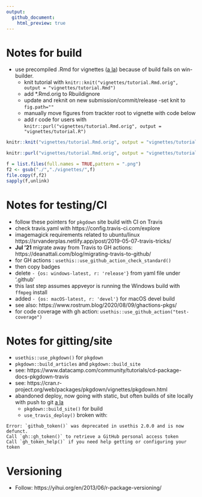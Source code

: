 ```yaml
---
output:
  github_document:
    html_preview: true
---
```


# Notes for build
  * use precompiled .Rmd for vignettes ([a la](https://ropensci.org/blog/2019/12/08/precompute-vignettes/)) because of build fails on win-builder.
    - knit tutorial with `knitr::knit("vignettes/tutorial.Rmd.orig", output = "vignettes/tutorial.Rmd")`
    - add *.Rmd.orig to Rbuildignore
    - update and reknit on new submission/commit/release
    -set knit to `fig.path=""`
    - manually move figures from trackter root to vignette with code below
    - add r code for users with `knitr::purl("vignettes/tutorial.Rmd.orig", output = "vignettes/tutorial.R")`

```r

knitr::knit("vignettes/tutorial.Rmd.orig", output = "vignettes/tutorial.Rmd")

knitr::purl("vignettes/tutorial.Rmd.orig", output = "vignettes/tutorial.R")
```

```r
f = list.files(full.names = TRUE,pattern = ".png")
f2 <- gsub("./","./vignettes/",f)
file.copy(f,f2)
sapply(f,unlink)
``` 
# Notes for testing/CI

  * follow these pointers for `pkgdown` site build with CI on Travis
  * check travis.yaml with https://config.travis-ci.com/explore
  * imagemagick requirements related to ubuntu/linux https://srvanderplas.netlify.app/post/2019-05-07-travis-tricks/
  * **Jul '21** migrate away from Travis to GH actions: https://deanattali.com/blog/migrating-travis-to-github/ 
  * for GH actions :  `usethis::use_github_action_check_standard()`
  * then copy badges
  * delete `- {os: windows-latest, r: 'release'}` from yaml file under '.github\workflows'
  * this last step assumes appveyor is running the Windows build with `ffmpeg` install
  * added `- {os: macOS-latest, r: 'devel'}` for macOS devel build
  * see also: https://www.rostrum.blog/2020/08/09/ghactions-pkgs/
  * for code coverage with gh action: `usethis::use_github_action("test-coverage")`
  
    
# Notes for gitting/site

  * `usethis::use_pkgdown()` for `pkgdown`
  * `pkgdown::build_articles` and `pkgdown::build_site`
  * see: https://www.datacamp.com/community/tutorials/cd-package-docs-pkgdown-travis
  * see: https://cran.r-project.org/web/packages/pkgdown/vignettes/pkgdown.html
  * abandoned deploy, now going with static, but often builds of site locally with push to git [a la](https://sahirbhatnagar.com/blog/2020/03/03/creating-a-website-for-your-r-package/)
    - `pkgdown::build_site()` for build
    - `use_travis_deploy()` broken with:
    
```
Error: `github_token()` was deprecated in usethis 2.0.0 and is now defunct.
Call `gh::gh_token()` to retrieve a GitHub personal access token
Call `gh_token_help()` if you need help getting or configuring your token
```
  
# Versioning

  * Follow: https://yihui.org/en/2013/06/r-package-versioning/




 